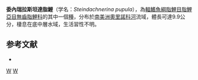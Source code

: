 {{Speciesbox 
| taxon = Steindachnerina pupula
| status = NE
| status_system = IUCN3.1
| authority = [[Vari|Vari]], 1991
| synonyms = 
}}
'''委內瑞拉斯坦達脂鯉'''（学名：''Steindachnerina pupula''），為[[輻鰭魚綱|輻鰭魚綱]][[脂鯉目|脂鯉目]][[脂鯉亞目|脂鯉亞目]][[無齒脂鯉科|無齒脂鯉科]]的其中一個[[種|種]]，分布於[[南美洲|南美洲]][[奧里諾科河|奧里諾科河]]流域，體長可達9.9公分，棲息在底中層水域，生活習性不明。

==参考文献==
{{refbegin}}
*{{FishBase_species|genus=Steindachnerina|species=pupula|year=2013|month=8}}
{{refend}}
{{Taxonbar|from=Q5523428}}

[[Category:斯坦達脂鯉屬|W]]
[[Category:1991年描述的鱼类|W]]


{{魚類小作品}}
